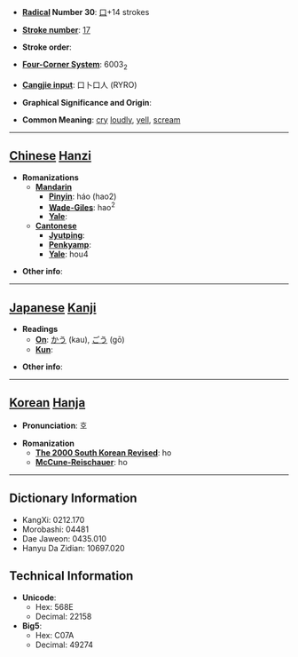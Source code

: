 * '''[[Wiktionary:Chinese radical index| Radical]] Number 30''': [[Wiktionary:Chinese radical index 口|口]]+14 strokes

* '''[[Wiktionary:Chinese total strokes index|Stroke number]]''': [[Wiktionary:Chinese total strokes index 17|17]]

* '''Stroke order''': 

* '''[[Wiktionary:Chinese four corner index|Four-Corner System]]''': 6003<sub>2</sub>

* '''[[Wiktionary:Chinese Cangjie index|Cangjie input]]''': 口卜口人 (RYRO)

* '''Graphical Significance and Origin''': 

* '''Common Meaning''': [[cry]] [[loudly]], [[yell]], [[scream]]

----

== [[Chinese]] [[Hanzi]] ==

* '''Romanizations'''
** '''[[Mandarin]]'''
*** '''[[Pinyin]]''': háo (hao2)
*** '''[[Wade-Giles]]''': hao<sup>2</sup>
*** '''[[Yale]]''': 
** '''[[Cantonese]]'''
*** '''[[Jyutping]]''':
*** '''[[Penkyamp]]''': 
*** '''[[Yale]]''': hou4

* '''Other info''': 

----

== [[Japanese]] [[Kanji]] ==

* '''Readings'''
** '''[[On]]''': [[かう]] (kau), [[ごう]] (gō)
** '''[[Kun]]''': 

* '''Other info''':  

----

== [[Korean]] [[Hanja]] ==

* '''Pronunciation''': 호

* '''Romanization'''
** '''[[The 2000 South Korean Revised Romanization|The 2000 South Korean Revised]]''': ho
** '''[[McCune-Reischauer]]''': ho

----

== Dictionary Information ==

* KangXi: 0212.170
* Morobashi: 04481
* Dae Jaweon: 0435.010
* Hanyu Da Zidian: 10697.020

== Technical Information ==

* '''Unicode''':
** Hex: 568E
** Decimal: 22158
* '''Big5''':
** Hex: C07A
** Decimal: 49274